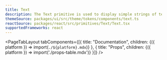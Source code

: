 ```yaml
---
title: Text
description: The Text primitive is used to display simple strings of text in an interface.
themeSource: packages/ui/src/theme/tokens/components/text.ts
reactSource: packages/react/src/primitives/Text/Text.tsx
supportedFrameworks: react
---
```



<PageTabLayout 
  tabComponents={[{
    title: "Documentation", 
    children: <Fragment>{({ platform }) => import(`./${platform}.mdx`)}</Fragment>
  },
  {
    title: "Props", 
    children: <Fragment>{({ platform }) => import('./props-table.mdx')}</Fragment>
  }]}
/>
